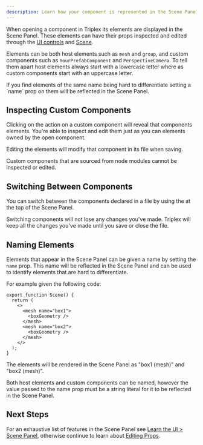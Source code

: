 ```yaml
---
description: Learn how your component is represented in the Scene Panel.
---
```



When opening a component in Triplex its elements are displayed in the Scene Panel. These elements can have their props inspected and edited through the [UI controls](/docs/building-your-scene/components/editing-props) and [Scene](/docs/building-your-scene/scene/transform-controls).

Elements can be both host elements such as `mesh` and `group`, and custom components such as `YourPrefabComponent` and `PerspectiveCamera`. To tell them apart host elements always start with a lowercase letter where as custom components start with an uppercase letter.

<KnowledgeCallout>
  If you find elements of the same name being hard to differentiate setting a
  `name` prop on them will be reflected in the Scene Panel.
</KnowledgeCallout>

## Inspecting Custom Components

Clicking on the <ActionLink name="View Child Elements" href="/" icon={CaretRightIcon} /> action on a custom component will reveal that components elements. You're able to inspect and edit them just as you can elements owned by the open component.

Editing the elements will modify that component in its file when saving.

<KnowledgeCallout>
  Custom components that are sourced from node modules cannot be inspected or
  edited.
</KnowledgeCallout>

## Switching Between Components

You can switch between the components declared in a file by using the <ActionLink name="Component Switcher" icon={CaretDownIcon} href="/" /> at the top of the Scene Panel.

<KnowledgeCallout>
  Switching components will not lose any changes you've made. Triplex will keep
  all the changes you've made until you save or close the file.
</KnowledgeCallout>

## Naming Elements

Elements that appear in the Scene Panel can be given a name by setting the `name` prop. This name will be reflected in the Scene Panel and can be used to identify elements that are hard to differentiate.

For example given the following code:

```tsx
export function Scene() {
  return (
    <>
      <mesh name="box1">
        <boxGeometry />
      </mesh>
      <mesh name="box2">
        <boxGeometry />
      </mesh>
    </>
  );
}
```

The elements will be rendered in the Scene Panel as "box1 (mesh)" and "box2 (mesh)".

<KnowledgeCallout>
  Both host elements and custom components can be named, however the value
  passed to the name prop must be a string literal for it to be reflected in the
  Scene Panel.
</KnowledgeCallout>

## Next Steps

For an exhaustive list of features in the Scene Panel see [Learn the UI > Scene Panel](/docs/building-your-scene/learn-the-ui/scene-panel), otherwise continue to learn about [Editing Props](/docs/building-your-scene/components/editing-props).
